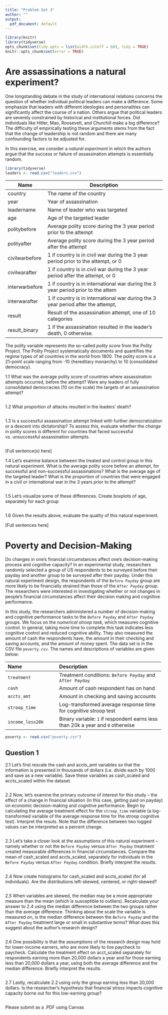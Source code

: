 ```yaml
---
title: "Problem Set 3"
author: ""
output:
  pdf_document: default
---
```


```r
library(knitr)
library(tidyverse)
opts_chunk$set(tidy.opts = list(width.cutoff = 60), tidy = TRUE)
knitr::opts_chunk$set(error = TRUE)
```

# Are assassinations a natural experiment?

One longstanding debate in the study of international relations concerns the question of whether individual political leaders can make a difference. Some emphasize that leaders with different ideologies and personalities can significantly affect the course of a nation. Others argue that political leaders are severely constrained by historical and institutional forces.  Did individuals like Hitler, Mao, Roosevelt, and Churchill make a big difference?  The difficulty of empirically testing these arguments stems from the fact that the change of leadership is not random and there are many confounding factors to be adjusted for.

In this exercise, we consider a *natural experiment* in which the authors argue that the success or failure of assassination attempts is essentially random.

```r
library(tidyverse)
leaders <- read.csv("leaders.csv")

```


| Name           | Description                                                                      |
|----------------|----------------------------------------------------------------------------------|
| country        | The name of the country                                                          |
| year           | Year of assassination                                                            |
| leadername     | Name of leader who was targeted                                                  |
| age            | Age of the targeted leader                                                       |
| politybefore   | Average polity score during the 3 year period prior to the attempt               |
| polityafter    | Average polity score during the 3 year period after the attempt                  |
| civilwarbefore | 1 if country is in civil war during the 3 year period prior to the attempt, or 0 |
| civilwarafter  | 1 if country is in civil war during the 3 year period after the attempt, or 0    |
| interwarbefore | 1 if country is in international war during the 3 year period prior to the attem |
| interwarafter  | 1 if country is in international war during the 3 year period after the attempt, |
| result         | Result of the assassination attempt, one of 10 categories                        |
| result_binary  | 1 if the assassination resulted in the leader's death, 0 otherwise.              |

The polity variable represents the so-called *polity score* from the Polity Project.  The Polity Project systematically documents and quantifies the regime types of all countries in the world from 1800.  The polity score is a 21-point scale ranging from -10 (hereditary monarchy) to 10 (consolidated democracy).  

1.1 What was the average polity score of countries where assassination attempts occurred, before the attempt? Were any leaders of fully consolidated democracies (10 on the scale) the targets of an assassination attempt?

```r

```

1.2 What proportion of attacks resulted in the leaders' death? 

```r

```

1.3 Is a successful assassination attempt linked with further democratization or a descent into dictatorship?  To assess this, evaluate whether the *change* in polity scores is different for countries that faced successful vs. unsuccessful assassination attempts.

```r

```

[Full sentence(s) here]

1.4 Let's examine balance between the treated and control group in this natural experiment. What is the average polity score before an attempt, for successful and non-successful assassinations? What is the average age of the targeted leader? What is the proportion of countries that were engaged in a civil or international war in the 3 years prior to the attempt?

```r

```

1.5 Let's visualize some of these differences. Create boxplots of age, separately for each group

```r

```

1.6 Given the results above, evaluate the quality of this natural experiment. 

[Full sentences here]



# Poverty and Decision-Making

Do changes in one's financial circumstances affect one's decision-making process and cognitive capacity? In an experimental study, researchers randomly selected a group of US respondents to be surveyed before their payday and another group to be surveyed after their payday. Under this natural experiment design, the respondents of the `Before Payday` group are more likely to be financially strained than those of the `After Payday` group.  The researchers were interested in investigating whether or not changes in people's financial circumstances affect their decision making and cognitive performance.  

In this study, the researchers administered a number of decision-making and cognitive performance tasks to the `Before Payday` and `After Payday` groups. We focus on the *numerical stroop task*, which measures cognitive control.  In general, taking more time to complete this task indicates less cognitive control and reduced cognitive ability. They also measured the amount of cash the respondents have, the amount in their checking and saving accounts, and the amount of money spent.  The data set is in the CSV file `poverty.csv`. The names and descriptions of variables are given below:

-------------------------------------------------------------------------------
 Name                         Description
 ---------------------------- ---------------------------------------------------------
  `treatment`                 Treatment conditions: `Before Payday` and `After Payday`
  
  `cash`                      Amount of cash respondent has on hand
  
  `accts_amt`                 Amount in checking and saving accounts
  
  `stroop_time`               Log-transformed average response time for cognitive 
                              stroop test
  
  `income_less20k`            Binary variable: `1` if respondent earns less than 20k a 
                              year and `0` otherwise
-------------------------------------------------------------------------------
 
```r
poverty <- read.csv("poverty.csv")
```

## Question 1

2.1 Let's first rescale the cash and accts_amt variables so that the information is presented in thousands of dollars (i.e. divide each by 1000 and save as a new variable). Save these variables as cash_scaled and accts_scaled within the dataset.

```r

```

2.2 Now, let's examine the primary outcome of interest for this study -- the effect of a change in financial situation (in this case, getting paid on payday) on economic 
decision-making and cognitive performance. Begin by calculating the average treatment effect for the `stroop_time` variable (a log-transformed variable of the average response time for the stroop cognitive test). Interpret the resuts. Note that the difference between two logged values can be interpreted as a percent change.

```r

```

2.3 Let's take a closer look at the assumptions of this natural experiment -- namely whether or not the `Before Payday` versus `After Payday` treatment created measurable differences in financial circumstances. Compare the mean of cash_scaled and accts_scaled, separately for individuals in the `Before Payday` versus `After Payday` condition. Briefly interpret the results.

```r

```

2.4 Now create histograms for cash_scaled and accts_scaled (for all individuals). Are the distributions left-skewed, centered, or right-skewed?

```r

```

2.5 When variables are skewed, the median may be a more appropriate measure than the mean (which is susceptible to outliers). Recalculate your answer to 2.4 using the median difference between the two groups rather than the average difference. Thinking about the scale the variable is measured on, is the median difference between the `Before Payday` and the `After Payday` treatment large or small in substantive terms? What does this suggest about the author's research design?

```r


```

2.6 One possibility is that the assumptions of the research design may hold for lower-income earners, who are more likely to live paycheck to paycheck. Calculate the treatment effect on acct_scaled separately for respondents earning more than 20,000 dollars a year and for those earning less than 20,000 dollars a year, using both the average difference and the median difference. Briefly interpret the results.

```r


```

2.7 Lastly, recalculate 2.2 using only the group earning less than 20,000 dollars. Is the researcher's hypothesis that financial stress impacts cognitive capacity borne out for this low-earning group? 

```r

```


Please submit as a .PDF using Canvas
